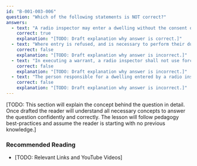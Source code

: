 ```yaml
---
id: "B-001-003-006"
question: "Which of the following statements is NOT correct?"
answers:
  - text: "A radio inspector may enter a dwelling without the consent of the occupant and without a warrant"
    correct: true
    explanation: "[TODO: Draft explanation why answer is correct.]"
  - text: "Where entry is refused, and is necessary to perform their duties under the Radiocommunication Act, a radio inspector may obtain a warrant"
    correct: false
    explanation: "[TODO: Draft explanation why answer is incorrect.]"
  - text: "In executing a warrant, a radio inspector shall not use force, unless accompanied by a peace officer, and force is authorized"
    correct: false
    explanation: "[TODO: Draft explanation why answer is incorrect.]"
  - text: "The person responsible for a dwelling entered by a radio inspector shall provide the inspector the requested information"
    correct: false
    explanation: "[TODO: Draft explanation why answer is incorrect.]"
---
```


[TODO: This section will explain the concept behind the question in detail. Once drafted the reader will understand all necessary concepts to answer the question confidently and correctly. The lesson will follow pedagogy best-practices and assume the reader is starting with no previous knowledge.]

### Recommended Reading

- [TODO: Relevant Links and YouTube Videos]

